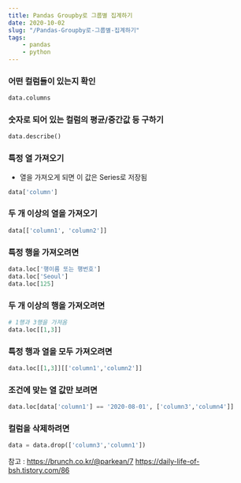 ```yaml
---
title: Pandas Groupby로 그룹별 집계하기 
date: 2020-10-02
slug: "/Pandas-Groupby로-그룹별-집계하기"
tags:
    - pandas
    - python 
---
```



### 어떤 컬럼들이 있는지 확인
```python
data.columns
```

### 숫자로 되어 있는 컬럼의 평균/중간값 등 구하기
```python
data.describe()
```

### 특정 열 가져오기  
- 열을 가져오게 되면 이 값은 Series로 저장됨 
```python
data['column']
```

### 두 개 이상의 열을 가져오기
```python
data[['column1', 'column2']]
```

### 특정 행을 가져오려면
```python
data.loc['행이름 또는 행번호']
data.loc['Seoul']
data.loc[125]
```

### 두 개 이상의 행을 가져오려면
```python
# 1행과 3행을 가져옴
data.loc[[1,3]]
```

### 특정 행과 열을 모두 가져오려면
```python
data.loc[[1,3]][['column1','column2']]
```

### 조건에 맞는 열 값만 보려면 
```python
data.loc[data['column1'] == '2020-08-01', ['column3','column4']]
```

### 컬럼을 삭제하려면
```python
data = data.drop(['column3','column1'])
```




참고 : 
https://brunch.co.kr/@parkean/7
https://daily-life-of-bsh.tistory.com/86

